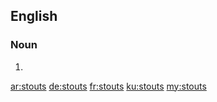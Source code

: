 ==English==

===Noun===
{{head|en|plural}}

# {{plural of|stout|lang=en|nocat=1}}

[[ar:stouts]]
[[de:stouts]]
[[fr:stouts]]
[[ku:stouts]]
[[my:stouts]]